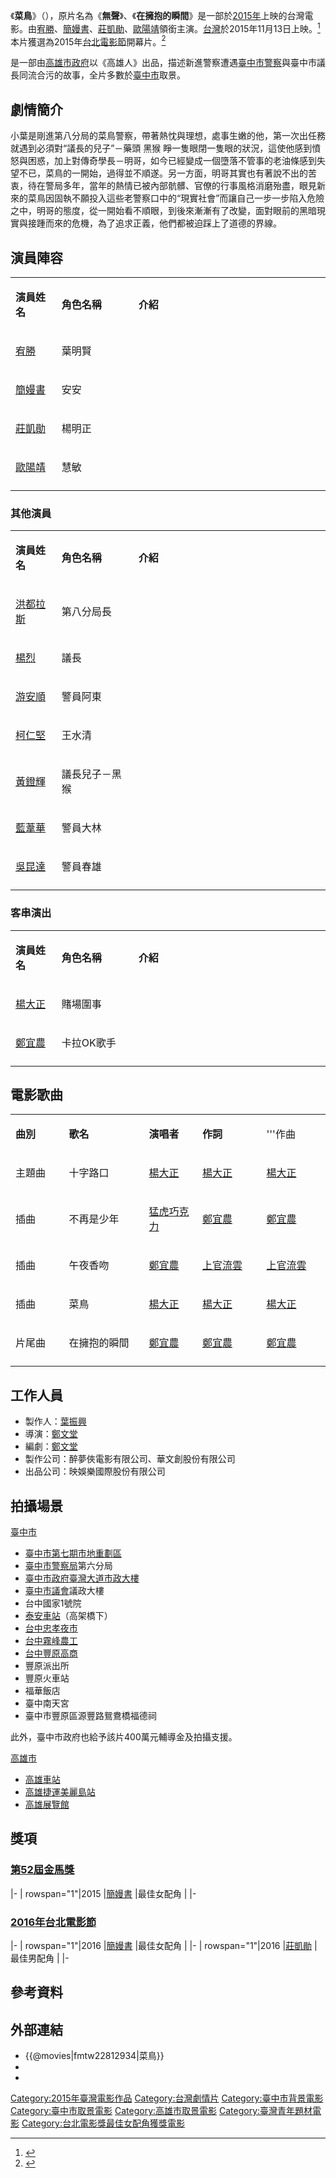 {{Infobox Film
| name           = 菜鳥
| original_name  = Maverick
| image          = Maverick film.jpg
| image_size         =
| caption            = 
| based_on       = 
| 製作人         =
| 製片           = 葉振興
| 導演           =[[鄭文堂|鄭文堂]]
| 編劇           =[[鄭文堂|鄭文堂]]
| 攝影           =馮信華
| 剪輯           =林雍益
| 配樂           =[[楊大正|楊大正]]、[[鄭宜農|鄭宜農]]、胡俊涵
| 主演           =[[宥勝|宥勝]]<br />[[簡嫚書|簡嫚書]]<br />[[莊凱勛|莊凱勛]]<br />[[歐陽靖_(台灣)|歐陽靖]]
| 製片商         =醉夢俠電影有限公司、華文創股份有限公司
| 發行商         =佳映娛樂國際股份有限公司
| 產地           = {{台灣電影產地}}
| 上映日期       = {{film date|2015|11|13|台灣}}
| 語言           = 華語
| 片長 = 114 分鐘
| tw_name        = 
}}

《'''菜鳥'''》（{{lang-en|'''''Maverick'''''}}），原片名為《'''無聲'''》、《'''在擁抱的瞬間'''》是一部於[[2015年電影列表|2015年]]上映的台灣電影。由[[宥勝|宥勝]]、[[簡嫚書|簡嫚書]]、[[莊凱勛|莊凱勛]]、[[歐陽靖_(台灣)|歐陽靖]]領銜主演。[[台灣|台灣]]於2015年11月13日上映。<ref>{{cite news|author=|title=鄭文堂《在擁抱的瞬間》撇草根添溫暖|url=http://tavis.tw/files/13-1000-14799-1.php|accessdate=2014-09-16|newspaper=tavis|date=2014-09-16}}</ref>本片獲選為2015年[[台北電影節|台北電影節]]開幕片。<ref>{{cite news|author=|title=菜鳥、百日告別 台北電影節開閉幕片|url=http://udn.com/news/story/7262/900929-%E8%8F%9C%E9%B3%A5%E3%80%81%E7%99%BE%E6%97%A5%E5%91%8A%E5%88%A5-%E5%8F%B0%E5%8C%97%E9%9B%BB%E5%BD%B1%E7%AF%80%E9%96%8B%E9%96%89%E5%B9%95%E7%89%87|accessdate=2015-05-14|newspaper=聯合報|date=2015-05-14|deadurl=yes|archiveurl=https://web.archive.org/web/20150514183612/http://udn.com/news/story/7262/900929-%E8%8F%9C%E9%B3%A5%E3%80%81%E7%99%BE%E6%97%A5%E5%91%8A%E5%88%A5-%E5%8F%B0%E5%8C%97%E9%9B%BB%E5%BD%B1%E7%AF%80%E9%96%8B%E9%96%89%E5%B9%95%E7%89%87|archivedate=2015-05-14}}</ref>

是一部由[[高雄市政府|高雄市政府]]以《高雄人》出品，描述新進警察遭遇[[臺中市|臺中市]][[警察|警察]]與臺中市議長同流合污的故事，全片多數於[[臺中市|臺中市]]取景。

== 劇情簡介 ==
小葉是剛進第八分局的菜鳥警察，帶著熱忱與理想，處事生嫩的他，第一次出任務就遇到必須對“議長的兒子”－藥頭 黑猴 睜一隻眼閉一隻眼的狀況，這使他感到憤怒與困惑，加上對傳奇學長－明哥，如今已經變成一個墮落不管事的老油條感到失望不已，菜鳥的一開始，過得並不順遂。另一方面，明哥其實也有著說不出的苦衷，待在警局多年，當年的熱情已被內部骯髒、官僚的行事風格消磨殆盡，眼見新來的菜鳥因固執不願投入這些老警察口中的“現實社會”而讓自己一步一步陷入危險之中，明哥的態度，從一開始看不順眼，到後來漸漸有了改變，面對眼前的黑暗現實與接踵而來的危機，為了追求正義，他們都被迫踩上了道德的界線。

== 演員陣容 ==
{|class="wikitable" width="60%"
|- style="background:#AFC7BA; color:snow" align=center
|style="width:12%"|'''演員姓名'''||style="width:20%"|'''角色名稱'''||style="width:50%"|'''介紹'''
|-
! [[宥勝|宥勝]]
! 葉明賢
| 
|-
! [[簡嫚書|簡嫚書]]
! 安安
| 
|-
! [[莊凱勛|莊凱勛]]
! 楊明正
| 
|-
! [[歐陽靖_(台灣)|歐陽靖]]
! 慧敏
| 
|-
|}
=== 其他演員 ===
{|class="wikitable" width="60%"
|- style="background:#AFC7BA; color:snow" align=center
|style="width:12%"|'''演員姓名'''||style="width:20%"|'''角色名稱'''||style="width:50%"|'''介紹'''
|-
! [[洪都拉斯_(藝人)|洪都拉斯]]
! 第八分局長
| 
|-
! [[楊烈|楊烈]]
! 議長
| 
|-
! [[游安順|游安順]]
! 警員阿東
| 
|-
! [[柯仁堅|柯仁堅]]
! 王水清
| 
|-
! [[黃鐙輝|黃鐙輝]]
! 議長兒子－黑猴
| 
|-
! [[藍葦華|藍葦華]]
! 警員大林
| 
|-
! [[吳昆達|吳昆達]]
! 警員春雄
| 
|-
|}

=== 客串演出 ===
{|class="wikitable" width="60%"
|- style="background:#AFC7BA; color:snow" align=center
|style="width:12%"|'''演員姓名'''||style="width:20%"|'''角色名稱'''||style="width:50%"|'''介紹'''
|-
! [[楊大正|楊大正]]
! 賭場圍事
| 
|-
! [[鄭宜農|鄭宜農]]
! 卡拉OK歌手
| 
|-
|}

== 電影歌曲 ==
{|class="wikitable" style="text-align:center;width:80%"
|- style="width:100%; background:#AFC7BA; color:snow"
|style="width:10%"|'''曲別'''||style="width:15%"|'''歌名'''||style="width:10%"|'''演唱者'''||style="width:12%"|'''作詞'''||style="width:12%"|'''作曲
|-
|主題曲|| 十字路口 || [[楊大正|楊大正]] || [[楊大正|楊大正]] ||  [[楊大正|楊大正]] 
|-
|插曲|| 不再是少年 || [[猛虎巧克力|猛虎巧克力]] || [[鄭宜農|鄭宜農]] || [[鄭宜農|鄭宜農]]
|-
|插曲|| 午夜香吻 || [[鄭宜農|鄭宜農]] || [[上官流雲|上官流雲]] || [[上官流雲|上官流雲]]
|-
|插曲|| 菜鳥 || [[楊大正|楊大正]] || [[楊大正|楊大正]] || [[楊大正|楊大正]]
|-
|片尾曲|| 在擁抱的瞬間 || [[鄭宜農|鄭宜農]] || [[鄭宜農|鄭宜農]] || [[鄭宜農|鄭宜農]]
|-
|}

== 工作人員 ==
*製作人：[[葉振興|葉振興]]
*導演：[[鄭文堂|鄭文堂]]
*編劇：[[鄭文堂|鄭文堂]]
*製作公司：醉夢俠電影有限公司、華文創股份有限公司
*出品公司：映娛樂國際股份有限公司

== 拍攝場景 ==
;[[臺中市|臺中市]]
*[[臺中市第七期市地重劃區|臺中市第七期市地重劃區]]
*[[臺中市警察局|臺中市警察局]]第六分局
*[[臺中市政府|臺中市政府]][[臺灣大道市政大樓|臺灣大道市政大樓]]
*[[臺中市議會|臺中市議會]]議政大樓
*台中國家1號院
*[[泰安車站|泰安車站]]（高架橋下）
*[[台中忠孝夜市|台中忠孝夜市]]
*[[霧峰農工|台中霧峰農工]]
*[[台中豐原高商|台中豐原高商]]
*豐原派出所
*豐原火車站
*福華飯店
*臺中南天宮
*臺中市豐原區源豐路鴛鴦橋福德祠
此外，臺中市政府也給予該片400萬元輔導金及拍攝支援。

;[[高雄市|高雄市]]
*[[高雄車站|高雄車站]]
*[[高雄捷運|高雄捷運]][[美麗島站|美麗島站]]
*[[高雄展覽館|高雄展覽館]]

== 獎項 ==
=== [[第52屆金馬獎|第52屆金馬獎]] ===
{{awards table}}
|-
| rowspan="1"|2015
|[[簡嫚書|簡嫚書]]
|最佳女配角
|{{nom}}
|-
{{end}}

=== [[2016年台北電影節|2016年台北電影節]] ===
{{awards table}}
|-
| rowspan="1"|2016
|[[簡嫚書|簡嫚書]]
|最佳女配角
|{{won}}
|-
| rowspan="1"|2016
|[[莊凱勛|莊凱勛]]
|最佳男配角
|{{won}}
|-
{{end}}

== 參考資料 ==
{{reflist}}
== 外部連結 ==
*{{@movies|fmtw22812934|菜鳥}}
*{{imdb title|5024820|菜鳥}}
*{{facebook page|菜鳥-Maverick/498022917014380|菜鳥 Maverick}}

{{DEFAULTSORT:Maverick}}
[[Category:2015年臺灣電影作品|Category:2015年臺灣電影作品]]
[[Category:台灣劇情片|Category:台灣劇情片]]
[[Category:臺中市背景電影|Category:臺中市背景電影]]
[[Category:臺中市取景電影|Category:臺中市取景電影]]
[[Category:高雄市取景電影|Category:高雄市取景電影]]
[[Category:臺灣青年題材電影|Category:臺灣青年題材電影]]
[[Category:台北電影獎最佳女配角獲獎電影|Category:台北電影獎最佳女配角獲獎電影]]
